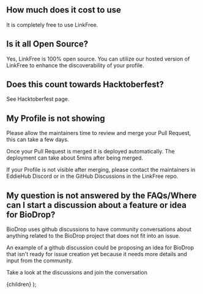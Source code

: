 
## How much does it cost to use

It is completely free to use LinkFree.

## Is it all Open Source?

Yes, LinkFree is 100% open source. You can utilize our hosted version of LinkFree to enhance the discoverability of your profile.

## Does this count towards Hacktoberfest?

See <Link href="/docs/contributing/hacktoberfest">Hacktoberfest</Link> page.

## My Profile is not showing

Please allow the maintainers time to review and merge your Pull Request, this can take a few days.

Once your Pull Request is merged it is deployed automatically. The deployment can take about 5mins after being merged.

If your Profile is not visible after merging, please contact the maintainers in <Link href="http://discord.eddiehub.org">EddieHub Discord</Link> or in the <Link href="http://github.com/EddieHubCommunity/LinkFree/discussions">GitHub Discussions in the LinkFree</Link> repo.

## My question is not answered by the FAQs/Where can I start a discussion about a feature or idea for BioDrop?

BioDrop uses github discussions to have community conversations about anything related to the BioDrop project that does not fit into an issue. 

An example of a github discussion could be proposing an idea for BioDrop that isn't ready for issue creation yet because it needs more details and input from the community.

Take a look at the discussions and <Link href="https://github.com/EddieHubCommunity/BioDrop/discussions">join the conversation</Link> 

  <DocsLayout title="LinkFree FAQ documentation" section="Extra" name="FAQ">
    {children}
  </DocsLayout>
);

